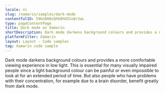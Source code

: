 ```yaml
---
locale: nl
slug: /xamarin/samples/dark-mode
contentfulID: 59GnDH8zQhb0hU5IoQr2wL
type: pageContentPage
title: Dark mode on Xamarin
shortDescription: Dark mode darkens background colours and provides a more comfortable viewing experience in low light.
platformFilter: Xamarin
layout: Layout - Code samples
tag: Xamarin code sample
---
```


Dark mode darkens background colours and provides a more comfortable viewing experience in low light. This is essential for many visually impaired people since a light background colour can be painful or even impossible to look at for an extended period of time. But also people who have problems with their concentration, for example due to a brain disorder, benefit greatly from dark mode.

<CodeSample id="screen-dark-mode" locale="nl" platform="xamarin"/>